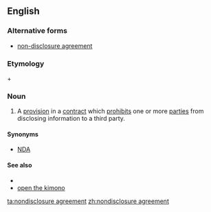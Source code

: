 ==English==

===Alternative forms===
* [[non-disclosure agreement]]

===Etymology===
{{m|en|nondisclosure}} + {{m|en|agreement}}

===Noun===
{{en-noun|head=[[nondisclosure]] [[agreement]]}}

# {{label|en|legal|business}} A [[provision]] in a [[contract]] which [[prohibits]] one or more [[party|parties]] from disclosing information to a third party.

====Synonyms====
* [[NDA]]

====See also====
* {{pedialite}}
* [[open the kimono]]

[[ta:nondisclosure agreement]]
[[zh:nondisclosure agreement]]